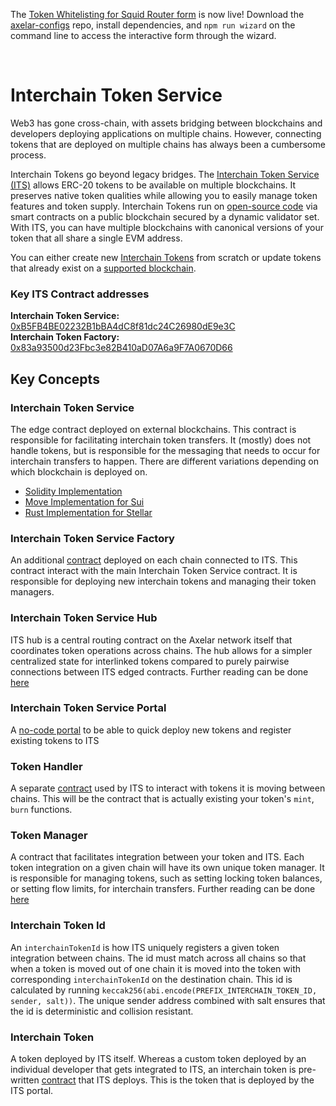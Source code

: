 

<Callout type="warning" emoji="⭐" render="md">

The [Token Whitelisting for Squid Router form](https://github.com/axelarnetwork/axelar-configs/blob/main/cli/wizard/commands/list-squid-token/README.md) is now live! Download the [axelar-configs](https://github.com/axelarnetwork/axelar-configs) repo, install dependencies, and `npm run wizard` on the command line to access
the interactive form through the wizard.

</Callout>

<br />

# Interchain Token Service

Web3 has gone cross-chain, with assets bridging between blockchains and
developers deploying applications on multiple chains. However, connecting tokens
that are deployed on multiple chains has always been a cumbersome process.

Interchain Tokens go beyond legacy bridges. The [Interchain Token Service (ITS)](https://axelar.network/its) allows ERC-20 tokens to be available on multiple blockchains. It preserves native
token qualities while allowing you to easily manage token features and token supply.
Interchain Tokens run on [open-source code](https://github.com/axelarnetwork/interchain-token-service/tree/main) via smart contracts on a public blockchain secured by a dynamic validator set.
With ITS, you can have multiple blockchains with canonical versions of your token
that all share a single EVM address.

You can either create new [Interchain Tokens](https://github.com/axelarnetwork/interchain-token-service/blob/main/contracts/interchain-token/InterchainToken.sol#L19) from scratch or update tokens that already exist on a [supported blockchain](/resources/contract-addresses/mainnet/).

### Key ITS Contract addresses

**Interchain Token Service:** [0xB5FB4BE02232B1bBA4dC8f81dc24C26980dE9e3C](https://etherscan.io/address/0xB5FB4BE02232B1bBA4dC8f81dc24C26980dE9e3C)  
**Interchain Token Factory:** [0x83a93500d23Fbc3e82B410aD07A6a9F7A0670D66](https://etherscan.io/address/0x83a93500d23Fbc3e82B410aD07A6a9F7A0670D66)

## Key Concepts

### Interchain Token Service

The edge contract deployed on external blockchains. This contract is responsible for facilitating interchain token transfers. It (mostly) does not handle tokens, but is responsible for the messaging that needs to occur for interchain transfers to happen. There are different variations depending on which blockchain is deployed on.

- [Solidity Implementation](https://github.com/axelarnetwork/interchain-token-service/blob/main/contracts/InterchainTokenService.sol)
- [Move Implementation for Sui](https://github.com/axelarnetwork/axelar-cgp-sui/blob/main/move/interchain_token_service/sources/interchain_token_service.move)
- [Rust Implementation for Stellar](https://github.com/axelarnetwork/axelar-amplifier-stellar/blob/main/contracts/stellar-interchain-token/src/contract.rs)

### Interchain Token Service Factory 

An additional [contract](https://github.com/axelarnetwork/interchain-token-service/blob/main/contracts/InterchainTokenFactory.sol) deployed on each chain connected to ITS. This contract interact with the main Interchain Token Service contract. It is responsible for deploying new interchain tokens and managing their token managers. 

### Interchain Token Service Hub

ITS hub is a central routing contract on the Axelar network itself that coordinates token operations across chains. The hub allows for a simpler centralized state for interlinked tokens compared to purely pairwise connections between ITS edged contracts. Further reading can be done [here](https://docs.axelar.dev/dev/amplifier/its-hub/introduction/)

### Interchain Token Service Portal

A [no-code portal](https://interchain.axelar.dev/) to be able to quick deploy new tokens and register existing tokens to ITS

### Token Handler

A separate [contract](https://github.com/axelarnetwork/interchain-token-service/blob/main/contracts/TokenHandler.sol) used by ITS to interact with tokens it is moving between chains. This will be the contract that is actually existing your token's `mint`, `burn` functions.

### Token Manager

A contract that facilitates integration between your token and ITS. Each token integration on a given chain will have its own unique token manager. It is responsible for managing tokens, such as setting locking token balances, or setting flow limits, for interchain transfers. Further reading can be done [here](https://docs.axelar.dev/dev/send-tokens/interchain-tokens/token-manager/)

### Interchain Token Id

An `interchainTokenId` is how ITS uniquely registers a given token integration between chains. The id must match across all chains so that when a token is moved out of one chain it is moved into the token with corresponding `interchainTokenId` on the destination chain. This id is calculated by running `keccak256(abi.encode(PREFIX_INTERCHAIN_TOKEN_ID, sender, salt))`. The unique sender address combined with salt ensures that the id is deterministic and collision resistant. 

### Interchain Token

A token deployed by ITS itself. Whereas a custom token deployed by an individual developer that gets integrated to ITS, an interchain token is pre-written [contract](https://github.com/axelarnetwork/interchain-token-service/blob/main/contracts/interchain-token/InterchainToken.sol) that ITS deploys. This is the token that is deployed by the ITS portal.


<InterchainTokenIntro />

